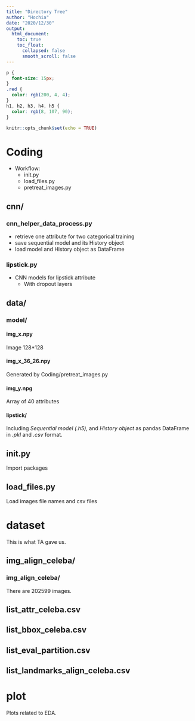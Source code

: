 ```yaml
---
title: "Directory Tree"
author: "Hochia"
date: "2020/12/30"
output: 
  html_document:
    toc: true
    toc_float: 
      collapsed: false
      smooth_scroll: false
---
```


```css
p {
  font-size: 15px;
}
.red {
  color: rgb(200, 4, 4);
}
h1, h2, h3, h4, h5 {
  color: rgb(8, 107, 90);
}
```

```r
knitr::opts_chunk$set(echo = TRUE)
```

# Coding 

<div class='red'>
* Workflow:
    + init.py
    + load_files.py
    + pretreat_images.py
</div>

## cnn/

### cnn_helper_data_process.py {.red}

* retrieve one attribute for two categorical training
* save sequential model and its History object
* load model and History object as DataFrame

### lipstick.py

* CNN models for lipstick attribute
    + With dropout layers

## data/

### model/

#### img_x.npy

Image 128*128

#### img_x_36_26.npy

Generated by Coding/pretreat_images.py

#### img_y.npg

Array of 40 attributes

#### lipstick/

Including *Sequential model (.h5)*, and *History object* as pandas DataFrame in *.pkl* and *.csv* format.

## init.py

Import packages

## load_files.py

Load images file names and csv files

# dataset

This is what TA gave us.

## img_align_celeba/

### img_align_celeba/

There are 202599 images.

## list_attr_celeba.csv

## list_bbox_celeba.csv

## list_eval_partition.csv

## list_landmarks_align_celeba.csv

# plot

Plots related to EDA.
